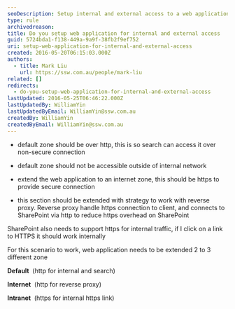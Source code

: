 ```yaml
---
seoDescription: Setup internal and external access to a web application with default HTTP, secure HTTPS, and reverse proxy configurations for seamless sharing.
type: rule
archivedreason:
title: Do you setup web application for internal and external access
guid: 5724bda1-f138-449a-9a9f-38fb2f9ef752
uri: setup-web-application-for-internal-and-external-access
created: 2016-05-20T06:15:03.000Z
authors:
  - title: Mark Liu
    url: https://ssw.com.au/people/mark-liu
related: []
redirects:
  - do-you-setup-web-application-for-internal-and-external-access
lastUpdated: 2016-05-25T06:46:22.000Z
lastUpdatedBy: WilliamYin
lastUpdatedByEmail: WilliamYin@ssw.com.au
createdBy: WilliamYin
createdByEmail: WilliamYin@ssw.com.au
---
```


- default zone should be over http, this is so search can access it over non-secure connection
- default zone should not be accessible outside of internal network
- extend the web application to an internet zone, this should be https to provide secure connection

- this section should be extended with strategy to work with reverse proxy.
Reverse proxy handle https connection to client, and connects to SharePoint via http to reduce https overhead on SharePoint

SharePoint also needs to support https for internal traffic, if I click on a link to HTTPS it should work internally

For this scenario to work, web application needs to be extended 2 to 3 different zone

**Default**  (http for internal and search)

**Internet**  (http for reverse proxy)

**Intranet**  (https for internal https link)
